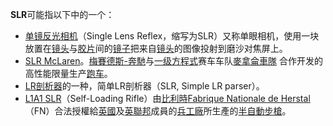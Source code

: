 '''SLR'''可能指以下中的一个：

*[[单镜反光相机|单镜反光相机]]（Single Lens Reflex，缩写为SLR）又称单眼相机，使用一块放置在[[镜头|镜头]]与[[胶片|胶片]]间的[[镜子|镜子]]把来自[[镜头|镜头]]的图像投射到磨沙对焦屏上。
*[[SLR_McLaren|SLR McLaren]]。[[梅賽德斯-奔馳|梅賽德斯-奔馳]]与[[一级方程式|一级方程式]]赛车车队[[麥拿侖車隊|麥拿侖車隊]] 合作开发的高性能限量生产[[跑车|跑车]]。
*[[LR剖析器|LR剖析器]]的一种，简单LR剖析器（SLR, Simple LR parser）。
*[[FN_FAL自動步槍|L1A1 SLR]]（Self-Loading Rifle）由[[比利時|比利時]][[埃斯塔勒国营工厂|Fabrique Nationale de Herstal]]（FN）合法授權給[[英國|英國]]及[[英聯邦|英聯邦]]成員的[[兵工廠|兵工廠]]所生產的[[半自動步槍|半自動步槍]]。
{{消歧义|Cat=三字拉丁字母缩写消歧义}}